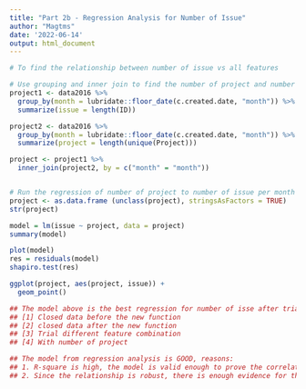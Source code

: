 ---
title: "Part 2b - Regression Analysis for Number of Issue"
author: "Magtms"
date: '2022-06-14'
output: html_document
---

```{r Regression - Relationship btwn number of issue & features}
# To find the relationship between number of issue vs all features

# Use grouping and inner join to find the number of project and number of issue per month [2016 to 2021]
project1 <- data2016 %>%
  group_by(month = lubridate::floor_date(c.created.date, "month")) %>%
  summarize(issue = length(ID))

project2 <- data2016 %>%
  group_by(month = lubridate::floor_date(c.created.date, "month")) %>%
  summarize(project = length(unique(Project)))

project <- project1 %>% 
  inner_join(project2, by = c("month" = "month"))


# Run the regression of number of project to number of issue per month
project <- as.data.frame (unclass(project), stringsAsFactors = TRUE)
str(project)

model = lm(issue ~ project, data = project)
summary(model)

plot(model)
res = residuals(model)
shapiro.test(res)

ggplot(project, aes(project, issue)) + 
  geom_point()

## The model above is the best regression for number of isse after trial of 
## [1] Closed data before the new function 
## [2] closed data after the new function 
## [3] Trial different feature combination 
## [4] With number of project

## The model from regression analysis is GOOD, reasons:
## 1. R-square is high, the model is valid enough to prove the correlation
## 2. Since the relationship is robust, there is enough evidence for the impact to number of issue


```
